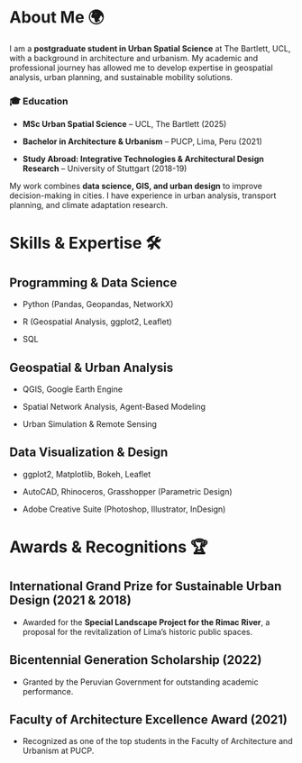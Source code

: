 # About Me 🌍

I am a **postgraduate student in Urban Spatial Science** at The Bartlett, UCL, with a background in architecture and urbanism. My academic and professional journey has allowed me to develop expertise in geospatial analysis, urban planning, and sustainable mobility solutions.

### 🎓 Education

-   **MSc Urban Spatial Science** – UCL, The Bartlett (2025)

-   **Bachelor in Architecture & Urbanism** – PUCP, Lima, Peru (2021)

-   **Study Abroad: Integrative Technologies & Architectural Design Research** – University of Stuttgart (2018-19)

My work combines **data science, GIS, and urban design** to improve decision-making in cities. I have experience in urban analysis, transport planning, and climate adaptation research.

# Skills & Expertise 🛠️

## Programming & Data Science

-   Python (Pandas, Geopandas, NetworkX)

-   R (Geospatial Analysis, ggplot2, Leaflet)

-   SQL

## Geospatial & Urban Analysis

-   QGIS, Google Earth Engine

-   Spatial Network Analysis, Agent-Based Modeling

-   Urban Simulation & Remote Sensing

## Data Visualization & Design

-   ggplot2, Matplotlib, Bokeh, Leaflet

-   AutoCAD, Rhinoceros, Grasshopper (Parametric Design)

-   Adobe Creative Suite (Photoshop, Illustrator, InDesign)

# Awards & Recognitions 🏆

## **International Grand Prize for Sustainable Urban Design** (2021 & 2018)

-   Awarded for the **Special Landscape Project for the Rimac River**, a proposal for the revitalization of Lima’s historic public spaces.

## **Bicentennial Generation Scholarship** (2022)

-   Granted by the Peruvian Government for outstanding academic performance.

## **Faculty of Architecture Excellence Award** (2021)

-   Recognized as one of the top students in the Faculty of Architecture and Urbanism at PUCP.
